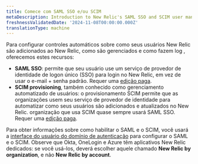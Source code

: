 ```yaml
---
title: Comece com SAML SSO e/ou SCIM
metaDescription: Introduction to New Relic's SAML SSO and SCIM user management options.
freshnessValidatedDate: '2024-11-08T00:00:00.000Z'
translationType: machine
---
```


Para configurar controles automáticos sobre como seus usuários New Relic são adicionados ao New Relic, como são gerenciados e como fazem log , oferecemos estes recursos:

* <DNT>**SAML SSO**</DNT>: permite que seu usuário use um serviço de provedor de identidade de logon único (SSO) para login no New Relic, em vez de usar o e-mail + senha padrão. Requer uma [edição paga](https://newrelic.com/pricing).
* <DNT>**SCIM provisioning**</DNT>, também conhecido como gerenciamento automatizado de usuários: o provisionamento SCIM permite que as organizações usem seu serviço de provedor de identidade para automatizar como seus usuários são adicionados e atualizados no New Relic. organização que usa SCIM quase sempre usará SAML SSO. Requer uma [edição paga](https://newrelic.com/pricing).

Para obter informações sobre como habilitar o SAML e o SCIM, você usará a [interface do usuário do domínio de autenticação](/docs/accounts/accounts-billing/new-relic-one-user-management/authentication-domains-saml-sso-scim-more) para configurar o SAML e o SCIM. Observe que Okta, OneLogin e Azure têm aplicativos New Relic dedicados: se você usá-los, deverá escolher aquele chamado **New Relic by organization**, e não **New Relic by account**.